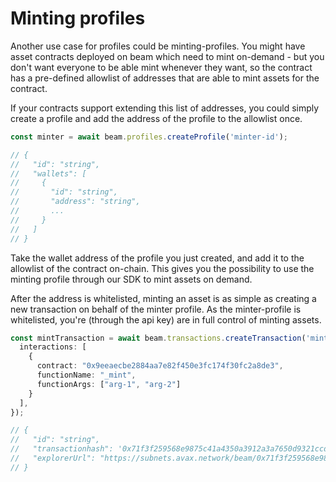 # Minting profiles

Another use case for profiles could be minting-profiles. You might have asset contracts deployed on beam which need to mint on-demand - but you don't want everyone to be able mint whenever they want, so the contract has a pre-defined allowlist of addresses that are able to mint assets for the contract.

If your contracts support extending this list of addresses, you could simply create a profile and add the address of the profile to the allowlist once.


```typescript
const minter = await beam.profiles.createProfile('minter-id');

// {
//   "id": "string",
//   "wallets": [
//     {
//       "id": "string",
//       "address": "string",
//       ...
//     }
//   ]
// }
```

Take the wallet address of the profile you just created, and add it to the allowlist of the contract on-chain. This gives you the possibility to use the minting profile through our SDK to mint assets on demand.

After the address is whitelisted, minting an asset is as simple as creating a new transaction on behalf of the minter profile. As the minter-profile is whitelisted, you're (through the api key) are in full control of minting assets.

```typescript
const mintTransaction = await beam.transactions.createTransaction('minter-id', {
  interactions: [
    {
      contract: "0x9eeaecbe2884aa7e82f450e3fc174f30fc2a8de3",
      functionName: "_mint",
      functionArgs: ["arg-1", "arg-2"]
    }
  ],
});

// {
//   "id": "string",
//   "transactionhash": '0x71f3f259568e9875c41a4350a3912a3a7650d9321ccd1d57641241128b4e504f',
//   "explorerUrl": "https://subnets.avax.network/beam/0x71f3f259568e9875c41a4350a3912a3a7650d9321ccd1d57641241128b4e504f"
// }
```